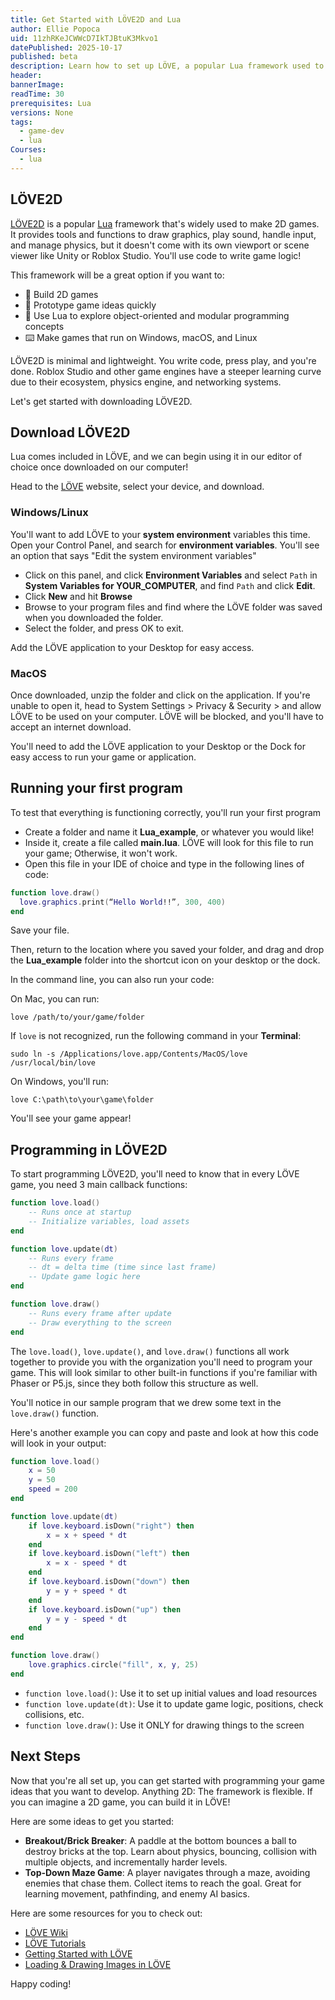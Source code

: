 ```yaml
---
title: Get Started with LÖVE2D and Lua
author: Ellie Popoca
uid: 11zhRKeJCWWcD7IkTJBtuK3Mkvo1
datePublished: 2025-10-17
published: beta
description: Learn how to set up LÖVE, a popular Lua framework used to make 2D games, and learn the basics to get started.
header: 
bannerImage: 
readTime: 30
prerequisites: Lua
versions: None
tags:
  - game-dev
  - lua
Courses:
  - lua
---
```


## LÖVE2D

<ImageZoom src="https://github.com/codedex-io/projects/blob/main/projects/get-started-with-love2d-and-lua/images/ERBG554.png" />

[LÖVE2D](https://love2d.org/) is a popular [Lua](https://www.lua.org/about.html) framework that's widely used to make 2D games. It provides tools and functions to draw graphics, play sound, handle input, and manage physics, but it doesn't come with its own viewport or scene viewer like Unity or Roblox Studio. You'll use code to write game logic! 

This framework will be a great option if you want to:

- 🧩 Build 2D games
- 🎱 Prototype game ideas quickly
- 🌙 Use Lua to explore object-oriented and modular programming concepts
- ⌨️ Make games that run on Windows, macOS, and Linux

LÖVE2D is minimal and lightweight. You write code, press play, and you're done. Roblox Studio and other game engines have a steeper learning curve due to their ecosystem, physics engine, and networking systems.

Let's get started with downloading LÖVE2D. 

## Download LÖVE2D

Lua comes included in LÖVE, and we can begin using it in our editor of choice once downloaded on our computer!

Head to the [LÖVE](https://love2d.org/) website, select your device, and download. 

<ImageZoom src="https://github.com/codedex-io/projects/blob/main/projects/get-started-with-love2d-and-lua/images/VXC5433.png" />

### Windows/Linux

You'll want to add LÖVE to your **system environment** variables this time. Open your Control Panel, and search for **environment variables**. You'll see an option that says "Edit the system environment variables"

- Click on this panel, and click **Environment Variables** and select `Path` in **System Variables for YOUR_COMPUTER**, and find `Path` and click **Edit**. 
- Click **New** and hit **Browse**
- Browse to your program files and find where the LÖVE folder was saved when you downloaded the folder.
- Select the folder, and press OK to exit. 

Add the LÖVE application to your Desktop for easy access. 

### MacOS

Once downloaded, unzip the folder and click on the application. If you're unable to open it, head to System Settings > Privacy & Security > and allow LÖVE to be used on your computer. LÖVE will be blocked, and you'll have to accept an internet download. 

You'll need to add the LÖVE application to your Desktop or the Dock for easy access to run your game or application. 

## Running your first program

To test that everything is functioning correctly, you'll run your first program

- Create a folder and name it **Lua_example**, or whatever you would like! 
- Inside it, create a file called **main.lua**. LÖVE will look for this file to run your game; Otherwise, it won't work. 
- Open this file in your IDE of choice and type in the following lines of code: 


```lua
function love.draw()
  love.graphics.print(“Hello World!!”, 300, 400)
end
```

Save your file. 

Then, return to the location where you saved your folder, and drag and drop the **Lua_example** folder into the shortcut icon on your desktop or the dock. 

In the command line, you can also run your code: 

On Mac, you can run:

```terminal
love /path/to/your/game/folder
```

If `love` is not recognized, run the following command in your **Terminal**:

```terminal
sudo ln -s /Applications/love.app/Contents/MacOS/love /usr/local/bin/love
```

On Windows, you'll run: 

```terminal
love C:\path\to\your\game\folder
```

You'll see your game appear! 

<ImageZoom src="https://github.com/codedex-io/projects/blob/main/projects/get-started-with-love2d-and-lua/images/KAKG29R.png" />


## Programming in LÖVE2D


To start programming LÖVE2D, you'll need to know that in every LÖVE game, you need 3 main callback functions: 

```lua
function love.load()
    -- Runs once at startup
    -- Initialize variables, load assets
end

function love.update(dt)
    -- Runs every frame
    -- dt = delta time (time since last frame)
    -- Update game logic here
end

function love.draw()
    -- Runs every frame after update
    -- Draw everything to the screen
end 
```

The `love.load()`, `love.update()`, and `love.draw()` functions all work together to provide you with the organization you'll need to program your game. This will look similar to other built-in functions if you're familiar with Phaser or P5.js, since they both follow this structure as well. 

You'll notice in our sample program that we drew some text in the `love.draw()` function. 

Here's another example you can copy and paste and look at how this code will look in your output: 

```lua
function love.load()
    x = 50
    y = 50
    speed = 200
end

function love.update(dt)
    if love.keyboard.isDown("right") then
        x = x + speed * dt
    end
    if love.keyboard.isDown("left") then
        x = x - speed * dt
    end
    if love.keyboard.isDown("down") then
        y = y + speed * dt
    end
    if love.keyboard.isDown("up") then
        y = y - speed * dt
    end
end

function love.draw()
    love.graphics.circle("fill", x, y, 25)
end 
```
<ImageZoom src="https://github.com/codedex-io/projects/blob/main/projects/get-started-with-love2d-and-lua/images/BWKGJ33.gif" />

- `function love.load()`: Use it to set up initial values and load resources
- `function love.update(dt)`: Use it to update game logic, positions, check collisions, etc.
- `function love.draw()`: Use it ONLY for drawing things to the screen


## Next Steps
Now that you're all set up, you can get started with programming your game ideas that you want to develop. Anything 2D: The framework is flexible. If you can imagine a 2D game, you can build it in LÖVE! 

Here are some ideas to get you started:
- **Breakout/Brick Breaker**: A paddle at the bottom bounces a ball to destroy bricks at the top. Learn about physics, bouncing, collision with multiple objects, and incrementally harder levels.
- **Top-Down Maze Game**: A player navigates through a maze, avoiding enemies that chase them. Collect items to reach the goal. Great for learning movement, pathfinding, and enemy AI basics.


Here are some resources for you to check out: 
- [LÖVE Wiki](https://love2d.org/wiki/Main_Page) 
- [LÖVE Tutorials](https://love2d.org/wiki/Category:Tutorials) 
- [Getting Started with LÖVE](https://www.youtube.com/watch?v=tdTitF6z-UA&list=PLS9MbmO_ssyBAc9wBC85_WG9aT88KGxH8&index=14) 
- [Loading & Drawing Images in LÖVE](https://www.youtube.com/watch?v=2U2UdD2jT5U) 

Happy coding! 
